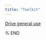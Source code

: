 ```yaml
---
title: "Toolkit"
---
```


<a href="https://drive.google.com/drive/my-drive" target="_blank">Drive general use</a>\


% END